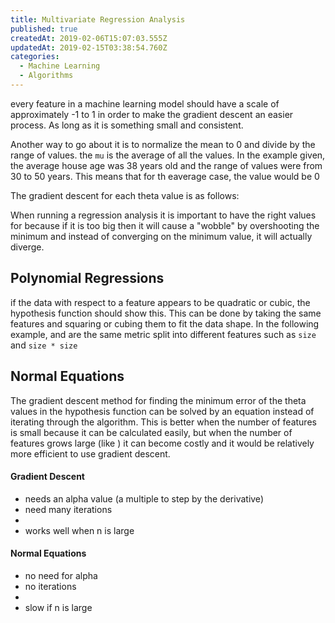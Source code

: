 ```yaml
---
title: Multivariate Regression Analysis
published: true
createdAt: 2019-02-06T15:07:03.555Z
updatedAt: 2019-02-15T03:38:54.760Z
categories:
  - Machine Learning
  - Algorithms
---
```


every feature in a machine learning model should have a scale of approximately -1 to 1 in order to make the gradient
descent an easier process. As long as it is something small and consistent.

Another way to go about it is to normalize the mean to 0 and divide by the range of values. the `mu` is the average of
all the values. In the example given, the average house age was 38 years old and the range of values were from 30 to 50
years. This means that for th eaverage case, the value would be 0

<BlockMath math="\frac{x_i - \mu_i}{s_i}" />

The gradient descent for each theta value is as follows:

<BlockMath math="\theta_j := \theta_j - \alpha \frac{\partial}{\partial \theta_j} J(\theta)" />

When running a regression analysis it is important to have the right values for <InlineMath math="\alpha" /> because if
it is too big then it will cause a "wobble" by overshooting the minimum and instead of converging on the minimum value,
it will actually diverge.

## Polynomial Regressions

if the data with respect to a feature appears to be quadratic or cubic, the hypothesis function should show this. This
can be done by taking the same features and squaring or cubing them to fit the data shape. In the following
example, <InlineMath math="\theta_1x_1" /> and <InlineMath math="\theta_2_x_2^2"/> are the same metric split into
different features such as `size` and `size * size`

<BlockMath math="
  \begin{aligned}
    & h_\theta(x) \quad linear \quad = \theta_0 + \theta_1x_1 \\
    & h_\theta(x) \quad quadratic \quad = theta_0 + \theta_1x_1 + \theta_2x_2^2 \\
  \end{aligned}
" />

## Normal Equations

The gradient descent method for finding the minimum error of the theta values in the hypothesis function can be solved
by an equation instead of iterating through the algorithm. This is better when the number of features is small because
it can be calculated easily, but when the number of features grows large (like <InlineMath math="10^6"/>) it can become
costly and it would be relatively more efficient to use gradient descent.

<BlockMath math="\theta = (X^TX)^{-1}X^Ty"/>

#### Gradient Descent

- needs an alpha value (a multiple to step by the derivative)
- need many iterations
- <InlineMath math="O(kn^2)" />
- works well when n is large

#### Normal Equations

- no need for alpha
- no iterations
- <InlineMath math="O(n^3)" />
- slow if n is large

